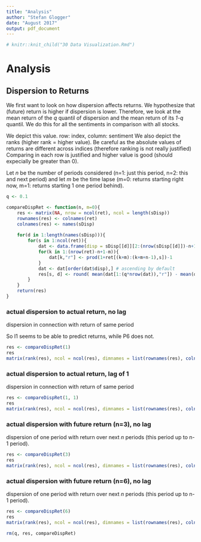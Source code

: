 ```yaml
---
title: "Analysis"
author: "Stefan Glogger"
date: "August 2017"
output: pdf_document
---
```


```r
# knitr::knit_child("30 Data Visualization.Rmd")
```

# Analysis

## Dispersion to Returns

We first want to look on how dispersion affects returns. We hypothesize that (future) return is higher if dispersion is lower. Therefore, we look at the mean return of the *q* quantil of dispersion and the mean return of its *1-q* quantil. We do this for all the sentiments in comparison with all stocks. 

We depict this value. row: index, column: sentiment
We also depict the ranks (higher rank = higher value). Be careful as the absolute values of returns are different across indices (therefore ranking is not really justified) Comparing in each row is justified and higher value is good (should expecially be greater than 0).

Let *n* be the number of periods considered (n=1: just this period, n=2: this and next period) and let *m* be the time lapse (m=0: returns starting right now, m=1: returns starting 1 one period behind).

```r
q <- 0.1

compareDispRet <- function(n, m=0){
    res <- matrix(NA, nrow = ncol(ret), ncol = length(sDisp))
    rownames(res) <- colnames(ret)
    colnames(res) <- names(sDisp)
    
    for(d in 1:length(names(sDisp))){
        for(s in 1:ncol(ret)){
            dat <- data.frame(disp = sDisp[[d]][2:(nrow(sDisp[[d]])-n+1-m),s+1])
            for(k in 1:(nrow(ret)-n+1-m)){
                dat[k,"r"] <- prod(1+ret[(k+m):(k+m+n-1),s])-1
            }
            dat <- dat[order(dat$disp),] # ascending by default
            res[s, d] <- round( mean(dat[1:(q*nrow(dat)),"r"]) - mean(dat[((1-q)*nrow(dat)):nrow(dat), "r"]) , 3)
        }
    }
    return(res)
}
```



### actual dispersion to actual return, no lag

dispersion in connection with return of same period

So I1 seems to be able to predict returns, while P6 does not. 



```r
res <- compareDispRet(1)
res
matrix(rank(res), ncol = ncol(res), dimnames = list(rownames(res), colnames(res)))
```

### actual dispersion to actual return, lag of 1

dispersion in connection with return of same period


```r
res <- compareDispRet(1, 1)
res
matrix(rank(res), ncol = ncol(res), dimnames = list(rownames(res), colnames(res)))
```

### actual dispersion with future return (n=3), no lag

dispersion of one period with return over next *n* periods (this period up to n-1 period).

```r
res <- compareDispRet(3)
res
matrix(rank(res), ncol = ncol(res), dimnames = list(rownames(res), colnames(res)))

```

### actual dispersion with future return (n=6), no lag

dispersion of one period with return over next *n* periods (this period up to n-1 period).

```r
res <- compareDispRet(6)
res
matrix(rank(res), ncol = ncol(res), dimnames = list(rownames(res), colnames(res)))
```



```r
rm(q, res, compareDispRet)
```

